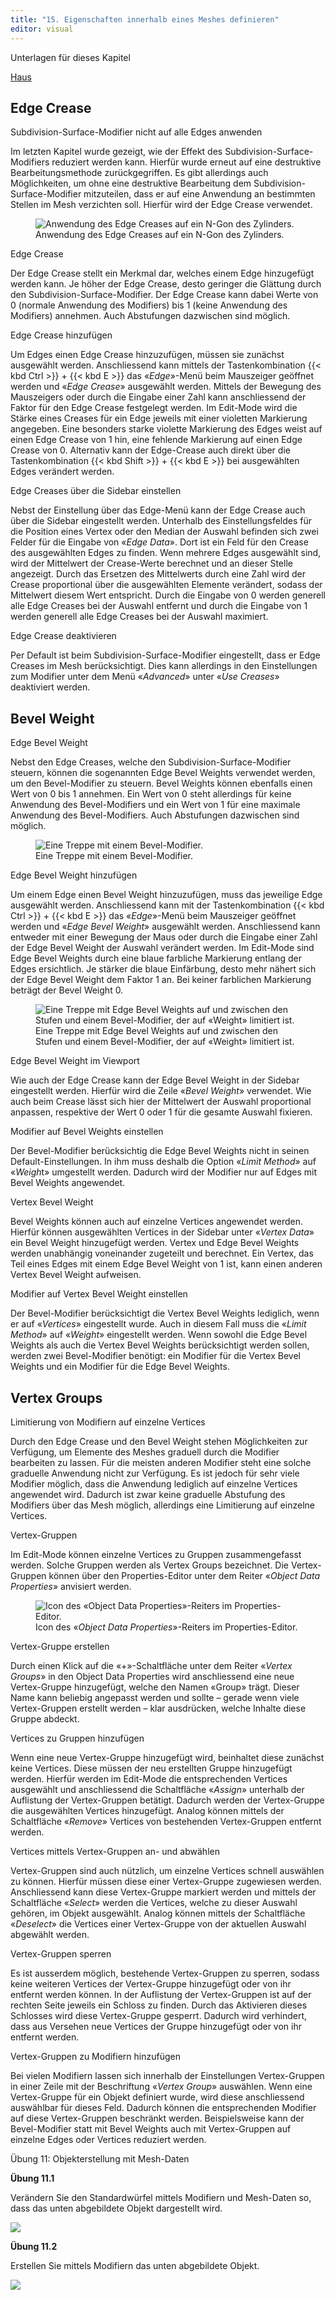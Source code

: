 ```yaml
---
title: "15. Eigenschaften innerhalb eines Meshes definieren"
editor: visual
---
```


:::::: downloadbox
::: downloadbox-header
Unterlagen für dieses Kapitel
:::

:::: downloadbox-body
::: button
[<i class="bi bi-file-earmark-arrow-down-fill"></i> Haus](../assets/Blender_Files/03_Haus.zip){.btn .btn-light download="Haus"}
:::
::::
::::::

## Edge Crease

::: column-margin
Subdivision-Surface-Modifier nicht auf alle Edges anwenden
:::

Im letzten Kapitel wurde gezeigt, wie der Effekt des Subdivision-Surface-Modifiers reduziert werden kann. Hierfür wurde erneut auf eine destruktive Bearbeitungsmethode zurückgegriffen. Es gibt allerdings auch Möglichkeiten, um ohne eine destruktive Bearbeitung dem Subdivision-Surface-Modifier mitzuteilen, dass er auf eine Anwendung an bestimmten Stellen im Mesh verzichten soll. Hierfür wird der Edge Crease verwendet.

![Anwendung des Edge Creases auf ein N-Gon des Zylinders.](Images/Chapter_15/15_1_Use_Edge_Creases_N_Gons.png){#fig-1_1 fig-align="left"}

::: column-margin
Edge Crease
:::

Der Edge Crease stellt ein Merkmal dar, welches einem Edge hinzugefügt werden kann. Je höher der Edge Crease, desto geringer die Glättung durch den Subdivision-Surface-Modifier. Der Edge Crease kann dabei Werte von 0 (normale Anwendung des Modifiers) bis 1 (keine Anwendung des Modifiers) annehmen. Auch Abstufungen dazwischen sind möglich.

::: column-margin
Edge Crease hinzufügen
:::

Um Edges einen Edge Crease hinzuzufügen, müssen sie zunächst ausgewählt werden. Anschliessend kann mittels der Tastenkombination {{< kbd Ctrl >}} + {{< kbd E >}} das «*Edge*»-Menü beim Mauszeiger geöffnet werden und «*Edge Crease*» ausgewählt werden. Mittels der Bewegung des Mauszeigers oder durch die Eingabe einer Zahl kann anschliessend der Faktor für den Edge Crease festgelegt werden. Im Edit-Mode wird die Stärke eines Creases für ein Edge jeweils mit einer violetten Markierung angegeben. Eine besonders starke violette Markierung des Edges weist auf einen Edge Crease von 1 hin, eine fehlende Markierung auf einen Edge Crease von 0. Alternativ kann der Edge-Crease auch direkt über die Tastenkombination {{< kbd Shift >}} + {{< kbd E >}} bei ausgewählten Edges verändert werden.

::: column-margin
Edge Creases über die Sidebar einstellen
:::

Nebst der Einstellung über das Edge-Menü kann der Edge Crease auch über die Sidebar eingestellt werden. Unterhalb des Einstellungsfeldes für die Position eines Vertex oder den Median der Auswahl befinden sich zwei Felder für die Eingabe von «*Edge Data*». Dort ist ein Feld für den Crease des ausgewählten Edges zu finden. Wenn mehrere Edges ausgewählt sind, wird der Mittelwert der Crease-Werte berechnet und an dieser Stelle angezeigt. Durch das Ersetzen des Mittelwerts durch eine Zahl wird der Crease proportional über die ausgewählten Elemente verändert, sodass der Mittelwert diesem Wert entspricht. Durch die Eingabe von 0 werden generell alle Edge Creases bei der Auswahl entfernt und durch die Eingabe von 1 werden generell alle Edge Creases bei der Auswahl maximiert.

::: column-margin
Edge Crease deaktivieren
:::

Per Default ist beim Subdivision-Surface-Modifier eingestellt, dass er Edge Creases im Mesh berücksichtigt. Dies kann allerdings in den Einstellungen zum Modifier unter dem Menü «*Advanced*» unter «*Use Creases*» deaktiviert werden.

## Bevel Weight

::: column-margin
Edge Bevel Weight
:::

Nebst den Edge Creases, welche den Subdivision-Surface-Modifier steuern, können die sogenannten Edge Bevel Weights verwendet werden, um den Bevel-Modifier zu steuern. Bevel Weights können ebenfalls einen Wert von 0 bis 1 annehmen. Ein Wert von 0 steht allerdings für keine Anwendung des Bevel-Modifiers und ein Wert von 1 für eine maximale Anwendung des Bevel-Modifiers. Auch Abstufungen dazwischen sind möglich.

![Eine Treppe mit einem Bevel-Modifier.](Images/Chapter_15/15_2_Stair_Bevel_Modifier.png){#fig-1_2 fig-align="left"}

::: column-margin
Edge Bevel Weight hinzufügen
:::

Um einem Edge einen Bevel Weight hinzuzufügen, muss das jeweilige Edge ausgewählt werden. Anschliessend kann mit der Tastenkombination {{< kbd Ctrl >}} + {{< kbd E >}} das «*Edge*»-Menü beim Mauszeiger geöffnet werden und «*Edge Bevel Weight*» ausgewählt werden. Anschliessend kann entweder mit einer Bewegung der Maus oder durch die Eingabe einer Zahl der Edge Bevel Weight der Auswahl verändert werden. Im Edit-Mode sind Edge Bevel Weights durch eine blaue farbliche Markierung entlang der Edges ersichtlich. Je stärker die blaue Einfärbung, desto mehr nähert sich der Edge Bevel Weight dem Faktor 1 an. Bei keiner farblichen Markierung beträgt der Bevel Weight 0.

![Eine Treppe mit Edge Bevel Weights auf und zwischen den Stufen und einem Bevel-Modifier, der auf «Weight» limitiert ist.](Images/Chapter_15/15_3_Stair_Edge_Bevel_Weights.png){#fig-1_3 fig-align="left"}

::: column-margin
Edge Bevel Weight im Viewport
:::

Wie auch der Edge Crease kann der Edge Bevel Weight in der Sidebar eingestellt werden. Hierfür wird die Zeile «*Bevel Weight*» verwendet. Wie auch beim Crease lässt sich hier der Mittelwert der Auswahl proportional anpassen, respektive der Wert 0 oder 1 für die gesamte Auswahl fixieren.

::: column-margin
Modifier auf Bevel Weights einstellen
:::

Der Bevel-Modifier berücksichtig die Edge Bevel Weights nicht in seinen Default-Einstellungen. In ihm muss deshalb die Option «*Limit Method*» auf «*Weigh*t» umgestellt werden. Dadurch wird der Modifier nur auf Edges mit Bevel Weights angewendet.

::: column-margin
Vertex Bevel Weight
:::

Bevel Weights können auch auf einzelne Vertices angewendet werden. Hierfür können ausgewählten Vertices in der Sidebar unter «*Vertex Data*» ein Bevel Weight hinzugefügt werden. Vertex und Edge Bevel Weights werden unabhängig voneinander zugeteilt und berechnet. Ein Vertex, das Teil eines Edges mit einem Edge Bevel Weight von 1 ist, kann einen anderen Vertex Bevel Weight aufweisen.

::: column-margin
Modifier auf Vertex Bevel Weight einstellen
:::

Der Bevel-Modifier berücksichtigt die Vertex Bevel Weights lediglich, wenn er auf «*Vertices*» eingestellt wurde. Auch in diesem Fall muss die «*Limit Method*» auf «*Weight*» eingestellt werden. Wenn sowohl die Edge Bevel Weights als auch die Vertex Bevel Weights berücksichtigt werden sollen, werden zwei Bevel-Modifier benötigt: ein Modifier für die Vertex Bevel Weights und ein Modifier für die Edge Bevel Weights.

## Vertex Groups

::: column-margin
Limitierung von Modifiern auf einzelne Vertices
:::

Durch den Edge Crease und den Bevel Weight stehen Möglichkeiten zur Verfügung, um Elemente des Meshes graduell durch die Modifier bearbeiten zu lassen. Für die meisten anderen Modifier steht eine solche graduelle Anwendung nicht zur Verfügung. Es ist jedoch für sehr viele Modifier möglich, dass die Anwendung lediglich auf einzelne Vertices angewendet wird. Dadurch ist zwar keine graduelle Abstufung des Modifiers über das Mesh möglich, allerdings eine Limitierung auf einzelne Vertices.

::: column-margin
Vertex-Gruppen
:::

Im Edit-Mode können einzelne Vertices zu Gruppen zusammengefasst werden. Solche Gruppen werden als Vertex Groups bezeichnet. Die Vertex-Gruppen können über den Properties-Editor unter dem Reiter «*Object Data Properties*» anvisiert werden.

![Icon des «*Object Data Properties*»-Reiters im Properties-Editor.](Images/Chapter_15/15_4_Icon_Vertex_Group.png){#fig-1_4 fig-align="left"}

::: column-margin
Vertex-Gruppe erstellen
:::

Durch einen Klick auf die «+»-Schaltfläche unter dem Reiter «*Vertex Groups*» in den Object Data Properties wird anschliessend eine neue Vertex-Gruppe hinzugefügt, welche den Namen «Group» trägt. Dieser Name kann beliebig angepasst werden und sollte – gerade wenn viele Vertex-Gruppen erstellt werden – klar ausdrücken, welche Inhalte diese Gruppe abdeckt.

::: column-margin
Vertices zu Gruppen hinzufügen
:::

Wenn eine neue Vertex-Gruppe hinzugefügt wird, beinhaltet diese zunächst keine Vertices. Diese müssen der neu erstellten Gruppe hinzugefügt werden. Hierfür werden im Edit-Mode die entsprechenden Vertices ausgewählt und anschliessend die Schaltfläche «*Assign*» unterhalb der Auflistung der Vertex-Gruppen betätigt. Dadurch werden der Vertex-Gruppe die ausgewählten Vertices hinzugefügt. Analog können mittels der Schaltfläche «*Remove*» Vertices von bestehenden Vertex-Gruppen entfernt werden.

::: column-margin
Vertices mittels Vertex-Gruppen an- und abwählen
:::

Vertex-Gruppen sind auch nützlich, um einzelne Vertices schnell auswählen zu können. Hierfür müssen diese einer Vertex-Gruppe zugewiesen werden. Anschliessend kann diese Vertex-Gruppe markiert werden und mittels der Schaltfläche «*Select*» werden die Vertices, welche zu dieser Auswahl gehören, im Objekt ausgewählt. Analog können mittels der Schaltfläche «*Deselect*» die Vertices einer Vertex-Gruppe von der aktuellen Auswahl abgewählt werden.

::: column-margin
Vertex-Gruppen sperren
:::

Es ist ausserdem möglich, bestehende Vertex-Gruppen zu sperren, sodass keine weiteren Vertices der Vertex-Gruppe hinzugefügt oder von ihr entfernt werden können. In der Auflistung der Vertex-Gruppen ist auf der rechten Seite jeweils ein Schloss zu finden. Durch das Aktivieren dieses Schlosses wird diese Vertex-Gruppe gesperrt. Dadurch wird verhindert, dass aus Versehen neue Vertices der Gruppe hinzugefügt oder von ihr entfernt werden.

::: column-margin
Vertex-Gruppen zu Modifiern hinzufügen
:::

Bei vielen Modifiern lassen sich innerhalb der Einstellungen Vertex-Gruppen in einer Zeile mit der Beschriftung «*Vertex Group*» auswählen. Wenn eine Vertex-Gruppe für ein Objekt definiert wurde, wird diese anschliessend auswählbar für dieses Feld. Dadurch können die entsprechenden Modifier auf diese Vertex-Gruppen beschränkt werden. Beispielsweise kann der Bevel-Modifier statt mit Bevel Weights auch mit Vertex-Gruppen auf einzelne Edges oder Vertices reduziert werden.

:::::: exercisebox
:::: exercisebox-header
::: exercisebox-icon
:::

Übung 11: Objekterstellung mit Mesh-Daten
::::

::: exercisebox-body
**Übung 11.1**

Verändern Sie den Standardwürfel mittels Modifiern und Mesh-Daten so, dass das unten abgebildete Objekt dargestellt wird.

![](Images/Chapter_15/Exercise_11_1.png){fig-align="right"}

**Übung 11.2**

Erstellen Sie mittels Modifiern das unten abgebildete Objekt.

![](Images/Chapter_15/Exercise_11_2.png){fig-align="right"}
:::
::::::
